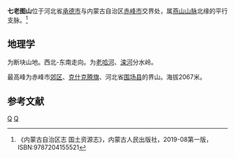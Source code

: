 '''七老图山'''位于河北省[[承德市|承德市]]与内蒙古自治区[[赤峰市|赤峰市]]交界处，属[[燕山山脉|燕山山脉]]北缘的平行支脉。<ref>《内蒙古自治区志 国土资源志》，内蒙古人民出版社，2019-08第一版，ISBN:9787204155521 </ref>
==地理学==
为断块山地。西北-东南走向。为[[老哈河|老哈河]]、[[滦河|滦河]]分水岭。

最高峰为赤峰市[[郊区_(赤峰市)|郊区]]、[[克什克腾旗|克什克腾旗]]、河北省[[围场县|围场县]]的界山。海拔2067米。
==参考文献==
<references/>
[[Category:中国山脉|Q]]
[[Category:内蒙古山脉|Q]]
